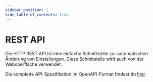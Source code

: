```yaml
---
sidebar_position: 1
hide_table_of_contents: true
---
```



# REST API

Die HTTP REST API ist eine einfache Schnittstelle zur automatischen Änderung von Einstellungen.
Diese Schnittstelle wird auch von der Weboberfläche verwendet.

Die komplette API-Spezifikation im OpenAPI-Format findest du [hier](/rest-api.yaml).

<SwaggerUiWrapper/>
